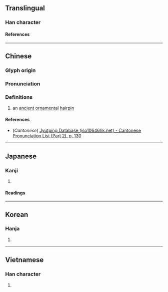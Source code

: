 {{character info}}
==Translingual==

===Han character===
{{Han char|rn=75|rad=木|as=09|sn=13|four=40927|canj=DYBB|ids=⿰木帝}}

====References====
{{Han ref|kx=0541.160|dkj=15179|dj=0929.060|hdz=21254.190|uh=6974}}

----

==Chinese==
{{zh-forms}}

===Glyph origin===
{{Han etym}}

===Pronunciation===
{{zh-pron
|m=tì
|c=tai3
|mc=y
|oc=y
|ma=
|cat=n
}}

===Definitions===
{{zh-hanzi}}

# an [[ancient]] [[ornamental]] [[hairpin]]

====References====
* (''Cantonese'') [http://www.iso10646hk.net/jp/document/download.jsp Jyutping Database (iso10646hk.net) - Cantonese Pronunciation List (Part 2), p. 130]

----

==Japanese==

===Kanji===
{{ja-kanji|grade=|rs=木09}}

# {{rfdef|ja|sort=木09}}

====Readings====
{{ja-readings
|goon=たい
|kanon=てい
|on=ち, し
|kun=かんざし, ね
}}

----

==Korean==

===Hanja===
{{ko-hanja|체}}

# {{rfdef|ko|sort=木09}}

----

==Vietnamese==

===Han character===
{{vi-readings|rs=木09|reading=ghế}}

# {{rfdef|vi|sort=木09}}
